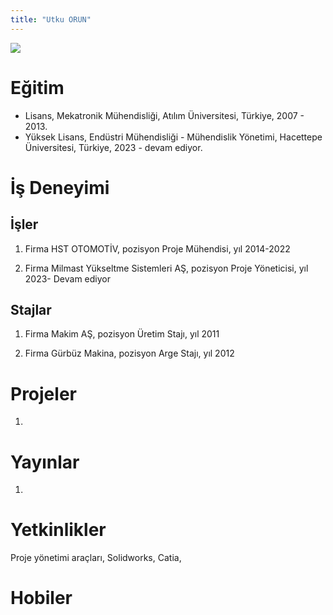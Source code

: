 ```yaml
---
title: "Utku ORUN"
---
```


![](/docs/assets/images/utkuorun.jpg){fig-align="center"}

# Eğitim

-   Lisans, Mekatronik Mühendisliği, Atılım Üniversitesi, Türkiye, 2007 - 2013.
-   Yüksek Lisans, Endüstri Mühendisliği - Mühendislik Yönetimi, Hacettepe Üniversitesi, Türkiye, 2023 - devam ediyor.

# İş Deneyimi

## İşler

1.  Firma HST OTOMOTİV, pozisyon Proje Mühendisi, yıl 2014-2022

2.  Firma Milmast Yükseltme Sistemleri AŞ, pozisyon Proje Yöneticisi, yıl 2023- Devam ediyor

## Stajlar

1.  Firma Makim AŞ, pozisyon Üretim Stajı, yıl 2011

2.  Firma Gürbüz Makina, pozisyon Arge Stajı, yıl 2012

# Projeler

1.  

# Yayınlar

1.  

# Yetkinlikler

Proje yönetimi araçları, Solidworks, Catia,

# Hobiler
